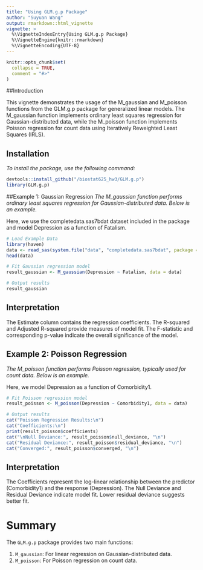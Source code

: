 ```yaml
---
title: "Using GLM.g.p Package"
author: "Suyuan Wang"
output: rmarkdown::html_vignette
vignette: >
  %\VignetteIndexEntry{Using GLM.g.p Package}
  %\VignetteEngine{knitr::rmarkdown}
  %\VignetteEncoding{UTF-8}
---
```


```r
knitr::opts_chunk$set(
  collapse = TRUE,
  comment = "#>"
)
```

##Introduction

This vignette demonstrates the usage of the M_gaussian and M_poisson functions from the GLM.g.p package for generalized linear models.
The M_gaussian function implements ordinary least squares regression for Gaussian-distributed data, while the M_poisson function implements Poisson regression for count data using Iteratively Reweighted Least Squares (IRLS).

## Installation
*To install the package, use the following command:*
```r
devtools::install_github("/biostat625_hw3/GLM.g.p")
library(GLM.g.p)
```

##Example 1: Gaussian Regression
*The M_gaussian function performs ordinary least squares regression for Gaussian-distributed data. Below is an example.*

Here, we use the completedata.sas7bdat dataset included in the package and model Depression as a function of Fatalism.
```r
# Load Example Data
library(haven)
data <- read_sas(system.file("data", "completedata.sas7bdat", package = "GLM.g.p"))
head(data)

# Fit Gaussian regression model
result_gaussian <- M_gaussian(Depression ~ Fatalism, data = data)

# Output results
result_gaussian
```
## Interpretation

The Estimate column contains the regression coefficients.
The R-squared and Adjusted R-squared provide measures of model fit.
The F-statistic and corresponding p-value indicate the overall significance of the model.

## Example 2: Poisson Regression
*The M_poisson function performs Poisson regression, typically used for count data. Below is an example.*

Here, we model Depression as a function of Comorbidity1.
```r
# Fit Poisson regression model
result_poisson <- M_poisson(Depression ~ Comorbidity1, data = data)

# Output results
cat("Poisson Regression Results:\n")
cat("Coefficients:\n")
print(result_poisson$coefficients)
cat("\nNull Deviance:", result_poisson$null_deviance, "\n")
cat("Residual Deviance:", result_poisson$residual_deviance, "\n")
cat("Converged:", result_poisson$converged, "\n")
```
## Interpretation

The Coefficients represent the log-linear relationship between the predictor (Comorbidity1) and the response (Depression).
The Null Deviance and Residual Deviance indicate model fit. Lower residual deviance suggests better fit.


# Summary

The `GLM.g.p` package provides two main functions:

1. `M_gaussian`: For linear regression on Gaussian-distributed data.
2. `M_poisson`: For Poisson regression on count data.



